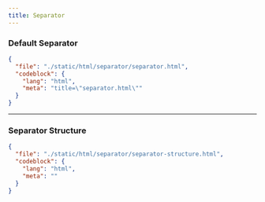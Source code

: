 ```yaml
---
title: Separator
---
```


### Default Separator

<ComponentPreview src="/separator/separator" />

```json doc-gen:file
{
  "file": "./static/html/separator/separator.html",
  "codeblock": {
    "lang": "html",
    "meta": "title=\"separator.html\""
  }
}
```

---

### Separator Structure

```json doc-gen:file
{
  "file": "./static/html/separator/separator-structure.html",
  "codeblock": {
    "lang": "html",
    "meta": ""
  }
}
```
